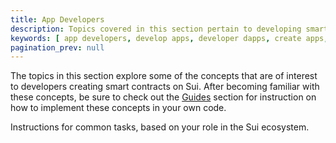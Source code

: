 ```yaml
---
title: App Developers
description: Topics covered in this section pertain to developing smart contracts on Sui.
keywords: [ app developers, develop apps, developer dapps, create apps, create dapps ]
pagination_prev: null
---
```


The topics in this section explore some of the concepts that are of interest to developers creating smart contracts on Sui. After becoming familiar with these concepts, be sure to check out the [Guides](../guides.mdx) section for instruction on how to implement these concepts in your own code. 

Instructions for common tasks, based on your role in the Sui ecosystem.

<Cards>
<Card title="Object Model" href="/concepts/object-model">
</Card>
<Card title="Move Overview" href="/concepts/sui-move-concepts">
</Card>
<Card title="Transactions" href="/concepts/transactions">
</Card>
<Card title="gRPC API for Sui" href="/concepts/grpc-overview">
</Card>
<Card title="GraphQL RPC for Sui" href="/concepts//graphql-rpc">
</Card>
</Cards>